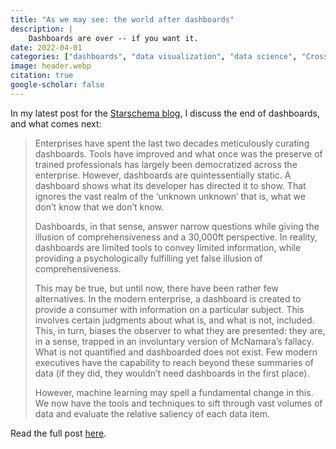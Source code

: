 ```yaml
---
title: "As we may see: the world after dashboards"
description: |
    Dashboards are over -- if you want it.
date: 2022-04-01
categories: ["dashboards", "data visualization", "data science", "Cross-post: Starschema"]
image: header.webp
citation: true
google-scholar: false
---
```


In my latest post for the [Starschema blog](https://medium.com/starschema-blog), I discuss the end of dashboards, and what comes next:

> Enterprises have spent the last two decades meticulously curating dashboards. Tools have improved and what once was the preserve of trained professionals has largely been democratized across the enterprise. However, dashboards are quintessentially static. A dashboard shows what its developer has directed it to show. That ignores the vast realm of the ‘unknown unknown’ that is, what we don’t know that we don’t know.
>
> Dashboards, in that sense, answer narrow questions while giving the illusion of comprehensiveness and a 30,000ft perspective. In reality, dashboards are limited tools to convey limited information, while providing a psychologically fulfilling yet false illusion of comprehensiveness.
>
> This may be true, but until now, there have been rather few alternatives. In the modern enterprise, a dashboard is created to provide a consumer with information on a particular subject. This involves certain judgments about what is, and what is not, included. This, in turn, biases the observer to what they are presented: they are, in a sense, trapped in an involuntary version of McNamara’s fallacy. What is not quantified and dashboarded does not exist. Few modern executives have the capability to reach beyond these summaries of data (if they did, they wouldn’t need dashboards in the first place).
>
> However, machine learning may spell a fundamental change in this. We now have the tools and techniques to sift through vast volumes of data and evaluate the relative saliency of each data item.

Read the full post [here](https://medium.com/starschema-blog/as-we-may-see-the-world-after-dashboards-81dda9a0a7e7).
